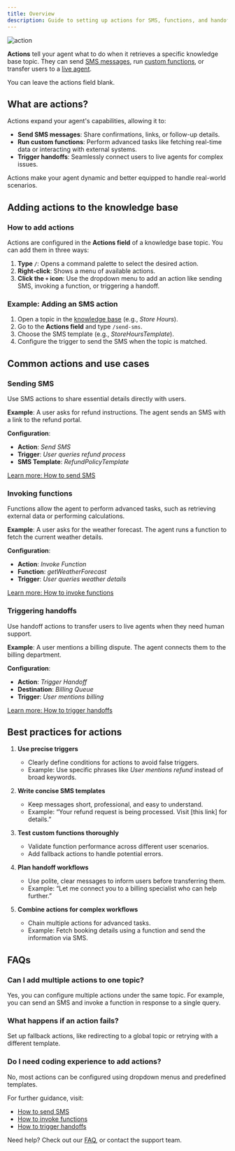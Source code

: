 ```yaml
---
title: Overview
description: Guide to setting up actions for SMS, functions, and handoffs
---
```


![action](/images/action.png)

**Actions** tell your agent what to do when it retrieves a specific knowledge base topic. They can send [SMS messages](./send-sms), run [custom functions](./function-call), or transfer users to a [live agent](./handoff).

<Tip> You can leave the actions field blank. </Tip>

## What are actions?

Actions expand your agent's capabilities, allowing it to:

- **Send SMS messages**: Share confirmations, links, or follow-up details.
- **Run custom functions**: Perform advanced tasks like fetching real-time data or interacting with external systems.
- **Trigger handoffs**: Seamlessly connect users to live agents for complex issues.

Actions make your agent dynamic and better equipped to handle real-world scenarios.

## Adding actions to the knowledge base

### How to add actions
Actions are configured in the **Actions field** of a knowledge base topic. You can add them in three ways:

1. **Type `/`**: Opens a command palette to select the desired action.
2. **Right-click**: Shows a menu of available actions.
3. **Click the `+` icon**: Use the dropdown menu to add an action like sending SMS, invoking a function, or triggering a handoff.

### Example: Adding an SMS action
1. Open a topic in the [knowledge base](/knowledge-base/introduction) (e.g., *Store Hours*).
2. Go to the **Actions field** and type `/send-sms`.
3. Choose the SMS template (e.g., *StoreHoursTemplate*).
4. Configure the trigger to send the SMS when the topic is matched.

## Common actions and use cases

### Sending SMS
Use SMS actions to share essential details directly with users.

**Example**:
A user asks for refund instructions. The agent sends an SMS with a link to the refund portal.

**Configuration**:
- **Action**: *Send SMS*
- **Trigger**: *User queries refund process*
- **SMS Template**: *RefundPolicyTemplate*

[Learn more: How to send SMS](/knowledge-base/how-to-setup-action/send-sms)

### Invoking functions
Functions allow the agent to perform advanced tasks, such as retrieving external data or performing calculations.

**Example**:
A user asks for the weather forecast. The agent runs a function to fetch the current weather details.

**Configuration**:
- **Action**: *Invoke Function*
- **Function**: *getWeatherForecast*
- **Trigger**: *User queries weather details*

[Learn more: How to invoke functions](/knowledge-base/how-to-setup-action/function-call)

### Triggering handoffs
Use handoff actions to transfer users to live agents when they need human support.

**Example**:
A user mentions a billing dispute. The agent connects them to the billing department.

**Configuration**:
- **Action**: *Trigger Handoff*
- **Destination**: *Billing Queue*
- **Trigger**: *User mentions billing*

[Learn more: How to trigger handoffs](/knowledge-base/how-to-setup-action/handoff)

## Best practices for actions

1. **Use precise triggers**
   - Clearly define conditions for actions to avoid false triggers.
   - Example: Use specific phrases like *User mentions refund* instead of broad keywords.

2. **Write concise SMS templates**
   - Keep messages short, professional, and easy to understand.
   - Example: “Your refund request is being processed. Visit [this link] for details.”

3. **Test custom functions thoroughly**
   - Validate function performance across different user scenarios.
   - Add fallback actions to handle potential errors.

4. **Plan handoff workflows**
   - Use polite, clear messages to inform users before transferring them.
   - Example: “Let me connect you to a billing specialist who can help further.”

5. **Combine actions for complex workflows**
   - Chain multiple actions for advanced tasks.
   - Example: Fetch booking details using a function and send the information via SMS.

## FAQs

### Can I add multiple actions to one topic?
Yes, you can configure multiple actions under the same topic. For example, you can send an SMS and invoke a function in response to a single query.

### What happens if an action fails?
Set up fallback actions, like redirecting to a global topic or retrying with a different template.

### Do I need coding experience to add actions?
No, most actions can be configured using dropdown menus and predefined templates.

For further guidance, visit:
- [How to send SMS](./send-sms)
- [How to invoke functions](./function-call)
- [How to trigger handoffs](./handoff)

Need help? Check out our [FAQ](/troubleshoot/faq), or contact the support team.